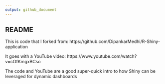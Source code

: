 ```yaml
---
output: github_document
---
```


<!-- README.md is generated from README.Rmd. Please edit that file -->

## README



This is code that I forked from:  https://github.com/DipankarMedhi/R-Shiny-application

It goes with a YouTube video:  https://www.youtube.com/watch?v=cOfKmgxBCso

The code and YouTube are a good super-quick intro to how Shiny can be leveraged for dynamic dashboards